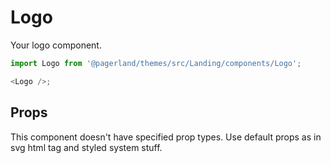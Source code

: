 

<Meta title="Themes/Landing/Components/Logo" component={Logo} />

# Logo

Your logo component.

```js
import Logo from '@pagerland/themes/src/Landing/components/Logo';

<Logo />;
```

<Preview>
  <Story name="Default">
    <Theme>
      <Logo />
    </Theme>
  </Story>
</Preview>

## Props

This component doesn't have specified prop types. Use default props as in svg html tag and styled system stuff.
